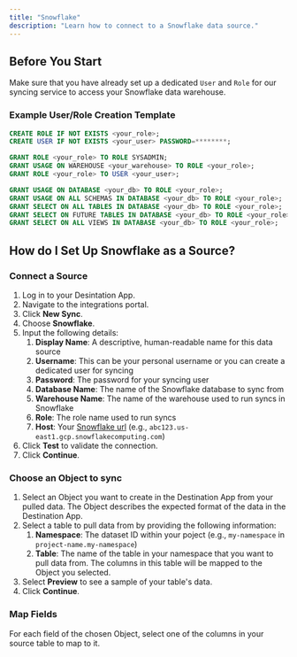 ```yaml
---
title: "Snowflake"
description: "Learn how to connect to a Snowflake data source."
---
```


## Before You Start

Make sure that you have already set up a dedicated `User` and `Role` for our syncing service to access your Snowflake data warehouse.

### Example User/Role Creation Template

```sql
CREATE ROLE IF NOT EXISTS <your_role>;
CREATE USER IF NOT EXISTS <your_user> PASSWORD=********;

GRANT ROLE <your_role> TO ROLE SYSADMIN;
GRANT USAGE ON WAREHOUSE <your_warehouse> TO ROLE <your_role>;
GRANT ROLE <your_role> TO USER <your_user>;

GRANT USAGE ON DATABASE <your_db> TO ROLE <your_role>;
GRANT USAGE ON ALL SCHEMAS IN DATABASE <your_db> TO ROLE <your_role>;
GRANT SELECT ON ALL TABLES IN DATABASE <your_db> TO ROLE <your_role>;
GRANT SELECT ON FUTURE TABLES IN DATABASE <your_db> TO ROLE <your_role>;
GRANT SELECT ON ALL VIEWS IN DATABASE <your_db> TO ROLE <your_role>;
```

## How do I Set Up Snowflake as a Source?

### Connect a Source

1. Log in to your Desintation App.
2. Navigate to the integrations portal.
3. Click **New Sync**.
4. Choose **Snowflake**.
5. Input the following details:
   1. **Display Name**: A descriptive, human-readable name for this data source
   1. **Username**: This can be your personal username or you can create a dedicated user for syncing
   1. **Password**: The password for your syncing user
   1. **Database Name**: The name of the Snowflake database to sync from
   1. **Warehouse Name**: The name of the warehouse used to run syncs in Snowflake
   1. **Role**: The role name used to run syncs
   1. **Host**: Your [Snowflake url](https://docs.snowflake.com/en/user-guide/admin-account-identifier) (e.g., `abc123.us-east1.gcp.snowflakecomputing.com`)
6. Click **Test** to validate the connection.
7. Click **Continue**.

### Choose an Object to sync

1. Select an Object you want to create in the Destination App from your pulled data. The Object describes the expected format of the data in the Destination App.
2. Select a table to pull data from by providing the following information:
   1. **Namespace**: The dataset ID within your poject (e.g., `my-namespace` in `project-name.my-namespace`)
   1. **Table**: The name of the table in your namespace that you want to pull data from. The columns in this table will be mapped to the Object you selected.
3. Select **Preview** to see a sample of your table's data.
4. Click **Continue**.

### Map Fields

For each field of the chosen Object, select one of the columns in your source table to map to it.
